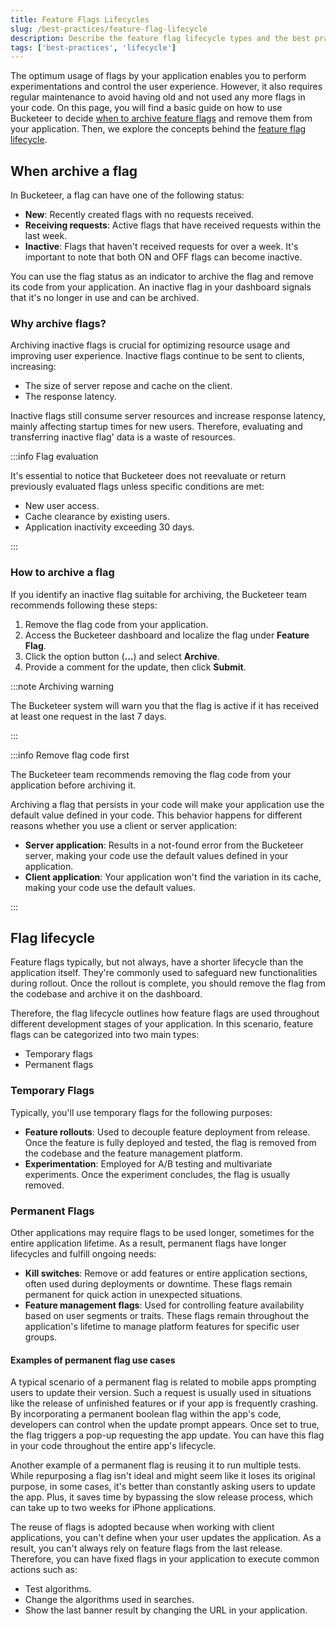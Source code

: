 ```yaml
---
title: Feature Flags Lifecycles
slug: /best-practices/feature-flag-lifecycle
description: Describe the feature flag lifecycle types and the best practices on how to use them.
tags: ['best-practices', 'lifecycle']
---
```




The optimum usage of flags by your application enables you to perform experimentations and control the user experience. However, it also requires regular maintenance to avoid having old and not used any more flags in your code. On this page, you will find a basic guide on how to use Bucketeer to decide [when to archive feature flags](/best-practices/feature-flag-lifecycle#when-archive-a-flag) and remove them from your application. Then, we explore the concepts behind the [feature flag lifecycle](/best-practices/feature-flag-lifecycle#flag-lifecycle).

## When archive a flag

In Bucketeer, a flag can have one of the following status:

- **New**: Recently created flags with no requests received.
- **Receiving requests**: Active flags that have received requests within the last week.
- **Inactive**: Flags that haven't received requests for over a week. It's important to note that both ON and OFF flags can become inactive.

You can use the flag status as an indicator to archive the flag and remove its code from your application. An inactive flag in your dashboard signals that it's no longer in use and can be archived.

### Why archive flags?

Archiving inactive flags is crucial for optimizing resource usage and improving user experience. Inactive flags continue to be sent to clients, increasing:

- The size of server repose and cache on the client. 
- The response latency. 

Inactive flags still consume server resources and increase response latency, mainly affecting startup times for new users. Therefore, evaluating and transferring inactive flag' data is a waste of resources.

:::info Flag evaluation

It's essential to notice that Bucketeer does not reevaluate or return previously evaluated flags unless specific conditions are met:

- New user access.
- Cache clearance by existing users.
- Application inactivity exceeding 30 days.

:::

### How to archive a flag

If you identify an inactive flag suitable for archiving, the Bucketeer team recommends following these steps:

1. Remove the flag code from your application.
2. Access the Bucketeer dashboard and localize the flag under **Feature Flag**.
3. Click the option button (**...**) and select **Archive**. 
4. Provide a comment for the update, then click **Submit**.

<CenteredImg
  imgURL="img/best-practices/archive-flag.png"
  alt="create feature flag panel"
/>

:::note Archiving warning

The Bucketeer system will warn you that the flag is active if it has received at least one request in the last 7 days.

:::

:::info Remove flag code first

The Bucketeer team recommends removing the flag code from your application before archiving it. 

Archiving a flag that persists in your code will make your application use the default value defined in your code. This behavior happens for different reasons whether you use a client or server application:

- **Server application**: Results in a not-found error from the Bucketeer server, making your code use the default values defined in your application.
- **Client application**: Your application won't find the variation in its cache, making your code use the default values.

:::

## Flag lifecycle
Feature flags typically, but not always, have a shorter lifecycle than the application itself. They're commonly used to safeguard new functionalities during rollout. Once the rollout is complete, you should remove the flag from the codebase and archive it on the dashboard.

Therefore, the flag lifecycle outlines how feature flags are used throughout different development stages of your application. In this scenario, feature flags can be categorized into two main types:

- Temporary flags
- Permanent flags


### Temporary Flags

Typically, you'll use temporary flags for the following purposes:

- **Feature rollouts**: Used to decouple feature deployment from release. Once the feature is fully deployed and tested, the flag is removed from the codebase and the feature management platform.
- **Experimentation**: Employed for A/B testing and multivariate experiments. Once the experiment concludes, the flag is usually removed.

### Permanent Flags
Other applications may require flags to be used longer, sometimes for the entire application lifetime. As a result, permanent flags have longer lifecycles and fulfill ongoing needs:

- **Kill switches**: Remove or add features or entire application sections, often used during deployments or downtime. These flags remain permanent for quick action in unexpected situations.
- **Feature management flags**: Used for controlling feature availability based on user segments or traits. These flags remain throughout the application's lifetime to manage platform features for specific user groups.

#### Examples of permanent flag use cases

A typical scenario of a permanent flag is related to mobile apps prompting users to update their version. Such a request is usually used in situations like the release of unfinished features or if your app is frequently crashing. By incorporating a permanent boolean flag within the app's code, developers can control when the update prompt appears. Once set to true, the flag triggers a pop-up requesting the app update. You can have this flag in your code throughout the entire app's lifecycle.

Another example of a permanent flag is reusing it to run multiple tests. While repurposing a flag isn't ideal and might seem like it loses its original purpose, in some cases, it's better than constantly asking users to update the app. Plus, it saves time by bypassing the slow release process, which can take up to two weeks for iPhone applications.

The reuse of flags is adopted because when working with client applications, you can't define when your user updates the application. As a result, you can't always rely on feature flags from the last release. Therefore, you can have fixed flags  in your application to execute common actions such as:

- Test algorithms.
- Change the algorithms used in searches.
- Show the last banner result by changing the URL  in your application.